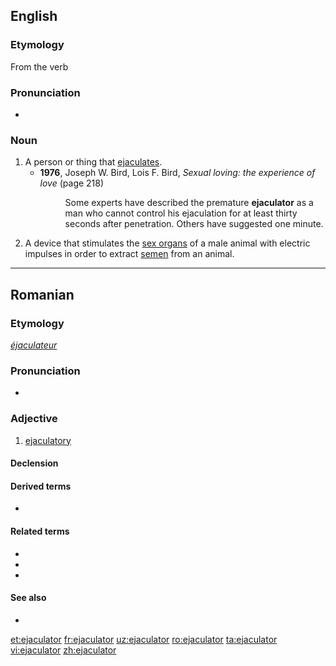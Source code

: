 ==English==

===Etymology===
From the verb {{term|lang=en|ejaculate}}

===Pronunciation===
* {{IPA|/ɪˈdʒækyəˌleɪtər/|lang=en}}

===Noun===
{{en-noun}}

# A person or thing that [[ejaculate]]s.
#* '''1976''', Joseph W. Bird, ‎Lois F. Bird, ''Sexual loving: the experience of love'' (page 218)
#*: Some experts have described the premature '''ejaculator''' as a man who cannot control his ejaculation for at least thirty seconds after penetration. Others have suggested one minute.
# A device that stimulates the [[sex organ]]s of a male animal with electric impulses in order to extract [[semen]] from an animal.

----

==Romanian==

===Etymology===
{{etyl|fr|ro}} ''[[éjaculateur]]''

===Pronunciation===
* {{IPA|[e.ʒa.ku.laˈtor]|lang=ro}}

===Adjective===
{{ro-adj|3}}

# [[ejaculatory]]

====Declension====
{{ro-adj-3-tor|ejacula}}

====Derived terms====
* {{l|ro|preejaculator}}

====Related terms====
* {{l|ro|ejacula|a ejacula}}
* {{l|ro|ejaculare}}
* {{l|ro|ejaculație}}

====See also====
* {{l|ro|lichid preejaculator}}

[[et:ejaculator]]
[[fr:ejaculator]]
[[uz:ejaculator]]
[[ro:ejaculator]]
[[ta:ejaculator]]
[[vi:ejaculator]]
[[zh:ejaculator]]